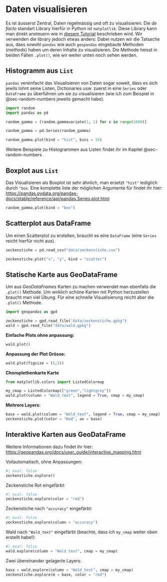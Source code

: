 

# Daten visualisieren {#sec-viz}

Es ist äusserst Zentral, Daten regelmässig und oft zu visualisieren. Die *de facto* standart Library hierfür in Python ist `matplotlib`. Diese Library kann man direkt ansteuern wie in [diesem Tutorial](https://matplotlib.org/stable/tutorials/introductory/usage.html) beschrieben wird. Wir verwenden die library jedoch etwas anders: Dabei nutzen wir die Tatsache aus, dass sowohl `pandas` wie auch `geopandas` eingebaute Methoden (*methods*) haben um deren Inhalte zu visualisieren. Die Methode heisst in beiden Fällen `.plot()`, wie wir weiter unten noch sehen werden.


## Histogramm aus `List`

`pandas` vereinfacht das Visualisieren von Daten sogar soweit, dass es sich jewils lohnt seine Listen, Dictionaries usw. zuerst in eine `Series` oder `DataFrame` zu überführen um sie zu visualisieren (wie ich zum Beispiel in @sec-random-numbers jeweils gemacht habe). 

```python
import random
import pandas as pd

random_gamma = [random.gammavariate(1, 1) for x in range(1000)]

random_gamma = pd.Series(random_gamma)

random_gamma.plot(kind = "hist", bins = 50)
```

Weitere Beispiele zu Histogrammen aus Listen findet ihr im Kapitel @sec-random-numbers .

## Boxplot aus `List`

Das Visualisieren als Boxplot ist sehr ähnlich, man ersetzt `"hist"` lediglich durch `"box`. Eine komplette liste der möglichen Argumente für findet ihr hier: <https://pandas.pydata.org/pandas-docs/stable/reference/api/pandas.Series.plot.html>

```python
random_gamma.plot(kind = "box")
```

## Scatterplot aus DataFrame

Um einen Scatterplot zu erstellen, braucht es eine `DataFrame` (eine `Series` reicht hierfür nicht aus).

```python
zeckenstiche = pd.read_csv("data/zeckenstiche.csv")
```

```python
zeckenstiche.plot("x", "y", kind = "scatter")
```

## Statische Karte aus GeoDataFrame

Um aus *GeoDataFrames* Karten zu machen verwendet man ebenfalls die `.plot()` Methode. Um wirklich schöne Karten mit Python herzustellen braucht man viel Übung. Für eine schnelle Visualisierung reicht aber die `.plot()` Methode.

```python
import geopandas as gpd

zeckenstiche = gpd.read_file("data/zeckenstiche.gpkg")
wald = gpd.read_file("data/wald.gpkg")
```

**Einfache Plots ohne anpassung:**

```python
wald.plot()
```

**Anpassung der Plot Grösse:**

```python
wald.plot(figsize = (5,5))
```

**Choroplethenkarte Karte**

```python
from matplotlib.colors import ListedColormap

my_cmap = ListedColormap(["green","lightgrey"])
wald.plot(column = "Wald_text", legend = True, cmap = my_cmap)
```

**Mehrere Layers:**

```python
base = wald.plot(column = "Wald_text", legend = True, cmap = my_cmap)
zeckenstiche.plot(color = "Red", ax = base)
```

## Interaktive Karten aus GeoDataFrame

Weitere Informationen dazu findet ihr hier: <https://geopandas.org/docs/user_guide/interactive_mapping.html>

Vollautomatisch, ohne Anpassungen:

```python
#| eval: false
zeckenstiche.explore()
```

Zeckenstiche Rot eingefärbt:

```python
#| eval: false
zeckenstiche.explore(color = "red")
```

Zeckenstiche nach `"accuracy"` eingefärbt:

```python
#| eval: false
zeckenstiche.explore(column = "accuracy")
```

Wald nach `"Wald_text"` eingefärbt (beachte, dass ich `my_cmap` weiter oben erstellt habe!):

```python
#| eval: false
wald.explore(column = "Wald_text", cmap = my_cmap)
```

Zwei übereinander gelagerte Layers:

```python
base = wald.explore(column = "Wald_text", cmap = my_cmap)
zeckenstiche.explore(m = base, color = "red")
```

